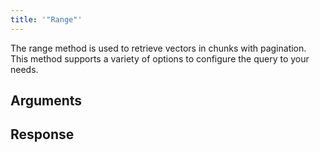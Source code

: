 ```yaml
---
title: '"Range"'
---
```

The range method is used to retrieve vectors in chunks with pagination. This method supports a variety of options to configure the query to your needs.
## Arguments
## Response